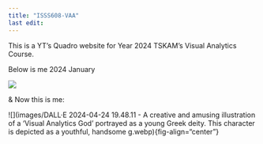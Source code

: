 ```yaml
---
title: "ISSS608-VAA"
last edit: 
---
```


This is a YT's Quadro website for Year 2024 TSKAM's Visual Analytics Course.

Below is me 2024 January

![](images/DALL·E 2024-04-24 19.35.21 - A humorous and chaotic illustration of messy visual analytics. The image features a disorganized office space with papers, charts, and graphs scattere.webp)

& Now this is me:

![](images/DALL·E 2024-04-24 19.48.11 - A creative and amusing illustration of a 'Visual Analytics God' portrayed as a young Greek deity. This character is depicted as a youthful, handsome g.webp){fig-align="center"}
